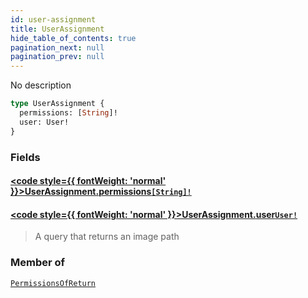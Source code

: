```yaml
---
id: user-assignment
title: UserAssignment
hide_table_of_contents: true
pagination_next: null
pagination_prev: null
---
```








No description

```graphql
type UserAssignment {
  permissions: [String]!
  user: User!
}
```


### Fields

#### [<code style={{ fontWeight: 'normal' }}>UserAssignment.<b>permissions</b></code>](#)<Bullet />[`[String]!`](/docs/schemas/mikro/scalars/string) <Badge class="secondary" text="non-null"/> <Badge class="secondary" text="scalar"/>
> 
> 

#### [<code style={{ fontWeight: 'normal' }}>UserAssignment.<b>user</b></code>](#)<Bullet />[`User!`](/docs/schemas/mikro/objects/user) <Badge class="secondary" text="non-null"/> <Badge class="secondary" text="object"/>
> A query that returns an image path
> 



### Member of

[`PermissionsOfReturn`](/docs/schemas/mikro/objects/permissions-of-return)  <Badge class="secondary" text="object"/>



